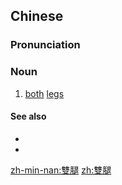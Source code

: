 {{also|双腿}}
==Chinese==
{{zh-forms|s=双腿}}

===Pronunciation===
{{zh-pron
|m=shuāngtuǐ
|c=soeng1 teoi2
|cat=n
}}

===Noun===
{{zh-noun}}

# [[both]] [[leg]]s

====See also====
* {{zh-l|雙肩}}
* {{zh-l|雙腳}}

{{zh-cat|Anatomy}}

[[zh-min-nan:雙腿]]
[[zh:雙腿]]